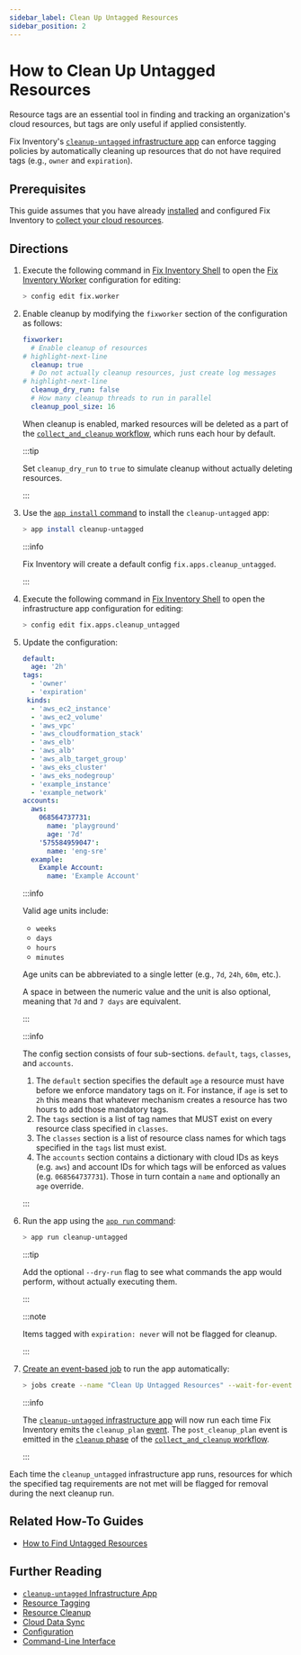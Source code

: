 ```yaml
---
sidebar_label: Clean Up Untagged Resources
sidebar_position: 2
---
```


# How to Clean Up Untagged Resources

Resource tags are an essential tool in finding and tracking an organization's cloud resources, but tags are only useful if applied consistently.

Fix Inventory's [`cleanup-untagged` infrastructure app](../../reference/infrastructure-apps/cleanup-untagged.mdx) can enforce tagging policies by automatically cleaning up resources that do not have required tags (e.g., `owner` and `expiration`).

## Prerequisites

This guide assumes that you have already [installed](../../getting-started/install/index.mdx) and configured Fix Inventory to [collect your cloud resources](../../getting-started/configure/index.mdx).

## Directions

1. Execute the following command in [Fix Inventory Shell](../../reference/components/shell.mdx) to open the [Fix Inventory Worker](../../reference/components/worker.mdx) configuration for editing:

   ```bash
   > config edit fix.worker
   ```

2. Enable cleanup by modifying the `fixworker` section of the configuration as follows:

   ```yaml
   fixworker:
     # Enable cleanup of resources
   # highlight-next-line
     cleanup: true
     # Do not actually cleanup resources, just create log messages
   # highlight-next-line
     cleanup_dry_run: false
     # How many cleanup threads to run in parallel
     cleanup_pool_size: 16
   ```

   When cleanup is enabled, marked resources will be deleted as a part of the [`collect_and_cleanup` workflow](../../reference/workflows/index.mdx#collect_and_cleanup-workflow), which runs each hour by default.

   :::tip

   Set `cleanup_dry_run` to `true` to simulate cleanup without actually deleting resources.

   :::

3. Use the [`app install` command](../../reference/cli/app/install.mdx) to install the `cleanup-untagged` app:

   ```bash
   > app install cleanup-untagged
   ```

   :::info

   Fix Inventory will create a default config `fix.apps.cleanup_untagged`.

   :::

4. Execute the following command in [Fix Inventory Shell](../../reference/components/shell.mdx) to open the infrastructure app configuration for editing:

   ```bash
   > config edit fix.apps.cleanup_untagged
   ```

5. Update the configuration:

   ```yaml title="cleanup_untagged configuration"
   default:
     age: '2h'
   tags:
     - 'owner'
     - 'expiration'
    kinds:
     - 'aws_ec2_instance'
     - 'aws_ec2_volume'
     - 'aws_vpc'
     - 'aws_cloudformation_stack'
     - 'aws_elb'
     - 'aws_alb'
     - 'aws_alb_target_group'
     - 'aws_eks_cluster'
     - 'aws_eks_nodegroup'
     - 'example_instance'
     - 'example_network'
   accounts:
     aws:
       068564737731:
         name: 'playground'
         age: '7d'
       '575584959047':
         name: 'eng-sre'
     example:
       Example Account:
         name: 'Example Account'
   ```

   :::info

   Valid age units include:

   - `weeks`
   - `days`
   - `hours`
   - `minutes`

   Age units can be abbreviated to a single letter (e.g., `7d`, `24h`, `60m`, etc.).

   A space in between the numeric value and the unit is also optional, meaning that `7d` and `7 days` are equivalent.

   :::

   :::info

   The config section consists of four sub-sections. `default`, `tags`, `classes`, and `accounts`.

   1. The `default` section specifies the default `age` a resource must have before we enforce mandatory tags on it. For instance, if `age` is set to `2h` this means that whatever mechanism creates a resource has two hours to add those mandatory tags.
   2. The `tags` section is a list of tag names that MUST exist on every resource class specified in `classes`.
   3. The `classes` section is a list of resource class names for which tags specified in the `tags` list must exist.
   4. The `accounts` section contains a dictionary with cloud IDs as keys (e.g. `aws`) and account IDs for which tags will be enforced as values (e.g. `068564737731`). Those in turn contain a `name` and optionally an `age` override.

   :::

6. Run the app using the [`app run` command](../../reference/cli/app/run.mdx):

   ```bash
   > app run cleanup-untagged
   ```

   :::tip

   Add the optional `--dry-run` flag to see what commands the app would perform, without actually executing them.

   :::

   :::note

   Items tagged with `expiration: never` will not be flagged for cleanup.

   :::

7. [Create an event-based job](../automation/create-an-event-based-job.mdx) to run the app automatically:

   ```bash
   > jobs create --name "Clean Up Untagged Resources" --wait-for-event cleanup_plan 'app run cleanup-untagged'
   ```

   :::info

   The [`cleanup-untagged` infrastructure app](../../reference/infrastructure-apps/cleanup-untagged.mdx) will now run each time Fix Inventory emits the `cleanup_plan` [event](../../reference/events/index.mdx). The `post_cleanup_plan` event is emitted in the [`cleanup` phase](../../reference/workflows/index.mdx#cleanup) of the [`collect_and_cleanup` workflow](../../reference/workflows/index.mdx#collect_and_cleanup-workflow).

   :::

Each time the `cleanup_untagged` infrastructure app runs, resources for which the specified tag requirements are not met will be flagged for removal during the next cleanup run.

## Related How-To Guides

- [How to Find Untagged Resources](../search/find-untagged-resources.mdx)

## Further Reading

- [`cleanup-untagged` Infrastructure App](../../reference/infrastructure-apps/cleanup-untagged.mdx)
- [Resource Tagging](../../concepts/resource-management/tagging.mdx)
- [Resource Cleanup](../../concepts/resource-management/cleanup.mdx)
- [Cloud Data Sync](../../concepts/cloud-data-sync/index.mdx)
- [Configuration](../../reference/configuration/index.mdx)
- [Command-Line Interface](../../reference/cli/index.mdx)
